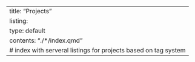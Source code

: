---
title: "Projects"
listing:
  type: default
  contents: "./*/index.qmd"
# index with serveral listings for projects based on tag system
---